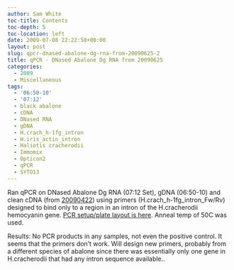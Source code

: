 ```yaml
---
author: Sam White
toc-title: Contents
toc-depth: 5
toc-location: left
date: 2009-07-08 22:22:58+00:00
layout: post
slug: qpcr-dnased-abalone-dg-rna-from-20090625-2
title: qPCR - DNased Abalone Dg RNA from 20090625
categories:
  - 2009
  - Miscellaneous
tags:
  - '06:50-10'
  - '07:12'
  - black abalone
  - cDNA
  - DNased RNA
  - gDNA
  - H.crach_h-1fg_intron
  - H.iris_actin_intron
  - Haliotis cracherodii
  - Immomix
  - Opticon2
  - qPCR
  - SYTO13
---
```


Ran qPCR on DNased Abalone Dg RNA (07:12 Set), gDNA (06:50-10) and clean cDNA (from [20090422](/Sam%27s+Working+Notebook+Jan-May+2009#sjw20090422)) using primers (H.crach_h-1fg_intron_Fw/Rv) designed to bind only to a region in an intron of the H.cracherodii hemocyanin gene. [PCR setup/plate layout is here](https://eagle.fish.washington.edu/Arabidopsis/Notebook%20Workup%20Files/20090708-01.jpg). Anneal temp of 50C was used.

Results: No PCR products in any samples, not even the positive control. It seems that the primers don't work. Will design new primers, probably from a different species of abalone since there was essentially only one gene in H.cracherodii that had any intron sequence available..
